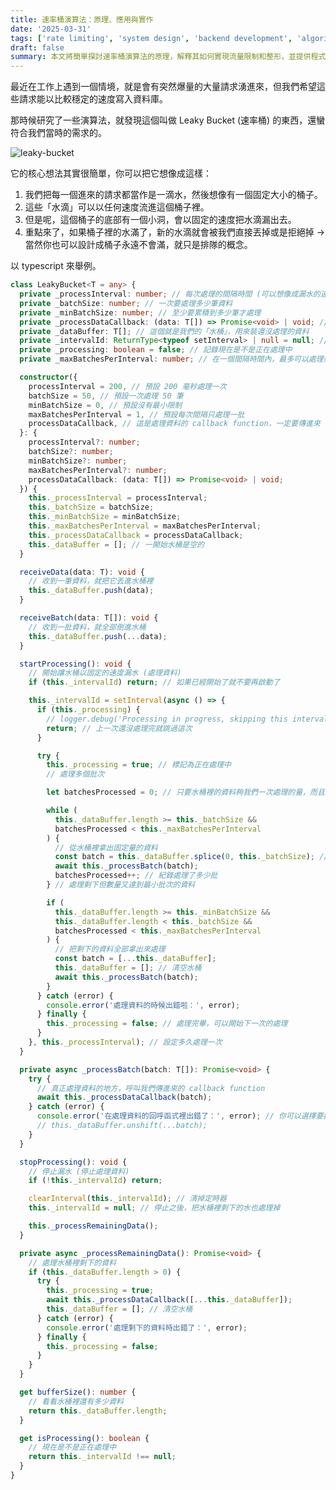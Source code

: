 ```yaml
---
title: 速率桶演算法：原理、應用與實作
date: '2025-03-31'
tags: ['rate limiting', 'system design', 'backend development', 'algorithm']
draft: false
summary: 本文將簡單探討速率桶演算法的原理，解釋其如何實現流量限制和整形，並提供程式碼實作範例（TypeScript）。
---
```


最近在工作上遇到一個情境，就是會有突然爆量的大量請求湧進來，但我們希望這些請求能以比較穩定的速度寫入資料庫。

那時候研究了一些演算法，就發現這個叫做 Leaky Bucket (速率桶) 的東西，還蠻符合我們當時的需求的。

![leaky-bucket](/static/images/leaky-bucket.png)

它的核心想法其實很簡單，你可以把它想像成這樣：

1. 我們把每一個進來的請求都當作是一滴水，然後想像有一個固定大小的桶子。
2. 這些「水滴」可以以任何速度流進這個桶子裡。
3. 但是呢，這個桶子的底部有一個小洞，會以固定的速度把水滴漏出去。
4. 重點來了，如果桶子裡的水滿了，新的水滴就會被我們直接丟掉或是拒絕掉 -> 當然你也可以設計成桶子永遠不會滿，就只是排隊的概念。

以 typescript 來舉例。

```typescript
class LeakyBucket<T = any> {
  private _processInterval: number; // 每次處理的間隔時間 (可以想像成漏水的速度)
  private _batchSize: number; // 一次要處理多少筆資料
  private _minBatchSize: number; // 至少要累積到多少筆才處理
  private _processDataCallback: (data: T[]) => Promise<void> | void; // 處理資料的 function，支援非同步喔
  private _dataBuffer: T[]; // 這個就是我們的「水桶」，用來裝還沒處理的資料
  private _intervalId: ReturnType<typeof setInterval> | null = null; // 定時器的 ID
  private _processing: boolean = false; // 記錄現在是不是正在處理中
  private _maxBatchesPerInterval: number; // 在一個間隔時間內，最多可以處理幾批資料

  constructor({
    processInterval = 200, // 預設 200 毫秒處理一次
    batchSize = 50, // 預設一次處理 50 筆
    minBatchSize = 0, // 預設沒有最小限制
    maxBatchesPerInterval = 1, // 預設每次間隔只處理一批
    processDataCallback, // 這是處理資料的 callback function，一定要傳進來
  }: {
    processInterval?: number;
    batchSize?: number;
    minBatchSize?: number;
    maxBatchesPerInterval?: number;
    processDataCallback: (data: T[]) => Promise<void> | void;
  }) {
    this._processInterval = processInterval;
    this._batchSize = batchSize;
    this._minBatchSize = minBatchSize;
    this._maxBatchesPerInterval = maxBatchesPerInterval;
    this._processDataCallback = processDataCallback;
    this._dataBuffer = []; // 一開始水桶是空的
  }

  receiveData(data: T): void {
    // 收到一筆資料，就把它丟進水桶裡
    this._dataBuffer.push(data);
  }

  receiveBatch(data: T[]): void {
    // 收到一批資料，就全部倒進水桶
    this._dataBuffer.push(...data);
  }

  startProcessing(): void {
    // 開始讓水桶以固定的速度漏水 (處理資料)
    if (this._intervalId) return; // 如果已經開始了就不要再啟動了

    this._intervalId = setInterval(async () => {
      if (this._processing) {
        // logger.debug('Processing in progress, skipping this interval');
        return; // 上一次還沒處理完就跳過這次
      }

      try {
        this._processing = true; // 標記為正在處理中
        // 處理多個批次

        let batchesProcessed = 0; // 只要水桶裡的資料夠我們一次處理的量，而且還沒達到這次間隔的處理上限

        while (
          this._dataBuffer.length >= this._batchSize &&
          batchesProcessed < this._maxBatchesPerInterval
        ) {
          // 從水桶裡拿出固定量的資料
          const batch = this._dataBuffer.splice(0, this._batchSize); // 處理這一批資料
          await this._processBatch(batch);
          batchesProcessed++; // 紀錄處理了多少批
        } // 處理剩下但數量又達到最小批次的資料

        if (
          this._dataBuffer.length >= this._minBatchSize &&
          this._dataBuffer.length < this._batchSize &&
          batchesProcessed < this._maxBatchesPerInterval
        ) {
          // 把剩下的資料全部拿出來處理
          const batch = [...this._dataBuffer];
          this._dataBuffer = []; // 清空水桶
          await this._processBatch(batch);
        }
      } catch (error) {
        console.error('處理資料的時候出錯啦：', error);
      } finally {
        this._processing = false; // 處理完畢，可以開始下一次的處理
      }
    }, this._processInterval); // 設定多久處理一次
  }

  private async _processBatch(batch: T[]): Promise<void> {
    try {
      // 真正處理資料的地方，呼叫我們傳進來的 callback function
      await this._processDataCallback(batch);
    } catch (error) {
      console.error('在處理資料的回呼函式裡出錯了：', error); // 你可以選擇要把處理失敗的資料重新放回水桶，或是直接丟掉
      // this._dataBuffer.unshift(...batch);
    }
  }

  stopProcessing(): void {
    // 停止漏水 (停止處理資料)
    if (!this._intervalId) return;

    clearInterval(this._intervalId); // 清掉定時器
    this._intervalId = null; // 停止之後，把水桶裡剩下的水也處理掉

    this._processRemainingData();
  }

  private async _processRemainingData(): Promise<void> {
    // 處理水桶裡剩下的資料
    if (this._dataBuffer.length > 0) {
      try {
        this._processing = true;
        await this._processDataCallback([...this._dataBuffer]);
        this._dataBuffer = []; // 清空水桶
      } catch (error) {
        console.error('處理剩下的資料時出錯了：', error);
      } finally {
        this._processing = false;
      }
    }
  }

  get bufferSize(): number {
    // 看看水桶裡還有多少資料
    return this._dataBuffer.length;
  }

  get isProcessing(): boolean {
    // 現在是不是正在處理中
    return this._intervalId !== null;
  }
}
```
